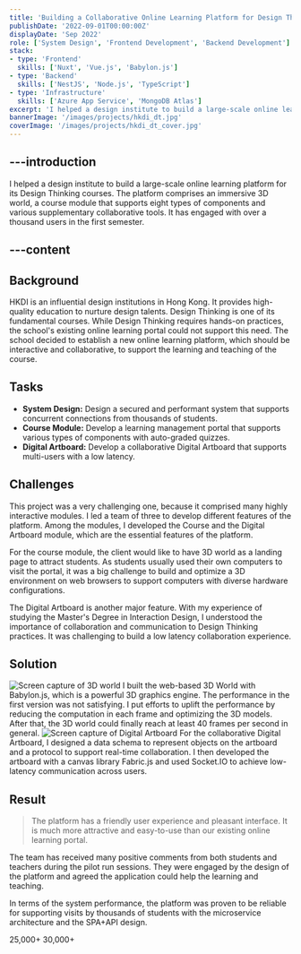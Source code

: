 ```yaml
---
title: 'Building a Collaborative Online Learning Platform for Design Thinking Courses'
publishDate: '2022-09-01T00:00:00Z'
displayDate: 'Sep 2022'
role: ['System Design', 'Frontend Development', 'Backend Development']
stack:
- type: 'Frontend'
  skills: ['Nuxt', 'Vue.js', 'Babylon.js']
- type: 'Backend'
  skills: ['NestJS', 'Node.js', 'TypeScript']
- type: 'Infrastructure'
  skills: ['Azure App Service', 'MongoDB Atlas']
excerpt: 'I helped a design institute to build a large-scale online learning platform for its Design Thinking courses. Students can watch course videos, complete auto-graded quizzes and collaborate with classmates through a real-time digital artboard.'
bannerImage: '/images/projects/hkdi_dt.jpg'
coverImage: '/images/projects/hkdi_dt_cover.jpg'
---
```


---introduction
---
I helped a design institute to build a large-scale online learning platform for its Design Thinking courses. The platform comprises an immersive 3D world, a course module that supports eight types of components and various supplementary collaborative tools. It has engaged with over a thousand users in the first semester.

---content
---
## Background
HKDI is an influential design institutions in Hong Kong. It provides high-quality education to nurture design talents. Design Thinking is one of its fundamental courses. While Design Thinking requires hands-on practices, the school's existing online learning portal could not support this need. The school decided to establish a new online learning platform, which should be interactive and collaborative, to support the learning and teaching of the course.

## Tasks
- **System Design:** Design a secured and performant system that supports concurrent connections from thousands of students.
- **Course Module:** Develop a learning management portal that supports various types of components with auto-graded quizzes.
- **Digital Artboard:** Develop a collaborative Digital Artboard that supports multi-users with a low latency.

## Challenges
This project was a very challenging one, because it comprised many highly interactive modules. I led a team of three to develop different features of the platform. Among the modules, I developed the Course and the Digital Artboard module, which are the essential features of the platform.

For the course module, the client would like to have 3D world as a landing page to attract students. As students usually used their own computers to visit the portal, it was a big challenge to build and optimize a 3D environment on web browsers to support computers with diverse hardware configurations.

The Digital Artboard is another major feature. With my experience of studying the Master's Degree in Interaction Design, I understood the importance of collaboration and communication to Design Thinking practices. It was challenging to build a low latency collaboration experience.

## Solution
<Image src="/images/projects/hkdi_dt_3d.jpg" alt="Screen capture of 3D world" caption="I built a 3D world which contains five zones to represent five groups of skills in Design Thinking" />
I built the web-based 3D World with Babylon.js, which is a powerful 3D graphics engine. The performance in the first version was not satisfying. I put efforts to uplift the performance by reducing the computation in each frame and optimizing the 3D models. After that, the 3D world could finally reach at least 40 frames per second in general.

<Image src="/images/projects/hkdi_dt_artboard.jpg" alt="Screen capture of Digital Artboard" caption="Digital artboard supports multi-user collaboration and various drawing tools" />
For the collaborative Digital Artboard, I designed a data schema to represent objects on the artboard and a protocol to support real-time collaboration. I then developed the artboard with a canvas library Fabric.js and used Socket.IO to achieve low-latency communication across users.

## Result
<BlockQuote by="A student in a pilot run session">
The platform has a friendly user experience and pleasant interface. It is much more attractive and easy-to-use than our existing online learning portal.
</BlockQuote>

The team has received many positive comments from both students and teachers during the pilot run sessions. They were engaged by the design of the platform and agreed the application could help the learning and teaching.

In terms of the system performance, the platform was proven to be reliable for supporting visits by thousands of students with the microservice architecture and the SPA+API design.

<Stats>
    <StatItem label="Completed lessons in the 1st semester">25,000+</StatItem>
    <StatItem label="Minutes of video played monthly">30,000+</StatItem>
</Stats>